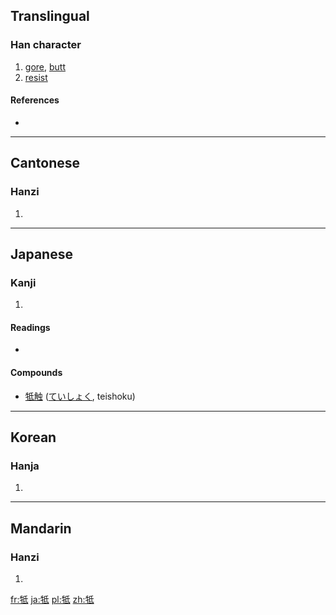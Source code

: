 {{also|觝}}
==Translingual==

===Han character===
{{Han char|rn=93|rad=牛|as=05|sn=9|four=2254<sub>0</sub>|canj=竹手竹心一 (HQHPM)}}

# [[gore]], [[butt]]
# [[resist]]

====References====
* {{Han ref|kx=0700.050|dkj=19988|dj=1112.180|hdz=31807.150|uh=7274|ud=29300|bh=ACBB|bd=44219}}

----

==Cantonese==

===Hanzi===
{{yue-hanzi|jyut=|y=dai2}}

# {{defn|lang=yue|sort=牛05}}

----

==Japanese==

===Kanji===
{{ja-kanji|grade=|rs=牛05}}

# {{defn|lang=ja|sort=牛05}}

====Readings====
* {{ja-readings|on=[[てい]] (tei)|kun=[[ふれる]] (fureru)}}

====Compounds====
* [[牴触]] ([[ていしょく]], teishoku)

----

==Korean==

===Hanja===
{{ko-hanja|hangeul=저|eumhun=|rv=jeo|mr=chŏ|y=ce}}

# {{defn|lang=ko|sort=牛05}}

----

==Mandarin==

===Hanzi===
{{cmn-hanzi|pin=[[dǐ]] ([[di3]])|wg=ti<sup>3</sup>}}

# {{defn|lang=cmn|sort=牛05}}

[[fr:牴]]
[[ja:牴]]
[[pl:牴]]
[[zh:牴]]
